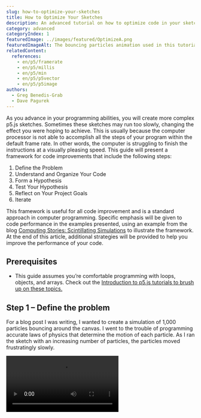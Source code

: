 ```yaml
---
slug: how-to-optimize-your-sketches
title: How to Optimize Your Sketches
description: An advanced tutorial on how to optimize code in your sketches to run more efficiently.
category: advanced
categoryIndex: 1
featuredImage: ../images/featured/OptimizeA.png
featuredImageAlt: The bouncing particles animation used in this tutorial displays orange circles bouncing around a dark canvas.
relatedContent:
  references:
    - en/p5/framerate
    - en/p5/millis
    - en/p5/min
    - en/p5/p5vector
    - en/p5/p5image
authors:
  - Greg Benedis-Grab
  - Dave Pagurek
---
```



As you advance in your programming abilities, you will create more complex p5.js sketches. Sometimes these sketches may run too slowly, changing the effect you were hoping to achieve. This is usually because the computer processor is not able to accomplish all the steps of your program within the default frame rate. In other words, the computer is struggling to finish the instructions at a visually pleasing speed. This guide will present a framework for code improvements that include the following steps:

1. Define the Problem
2. Understand and Organize Your Code
3. Form a Hypothesis
4. Test Your Hypothesis
5. Reflect on Your Project Goals
6. Iterate

This framework is useful for all code improvement and is a standard approach in computer programming. Specific emphasis will be given to code performance in the examples presented, using an example from the blog [Computing Stories: Scintillating Simulations](https://gbenedis.medium.com/computing-stories-scintillating-simulations-4dad3c480cd4) to illustrate the framework. At the end of this article, additional strategies will be provided to help you improve the performance of your code.


## Prerequisites

- This guide assumes you’re comfortable programming with loops, objects, and arrays. Check out the [Introduction to p5.js tutorials to brush up on these topics.](/tutorials)


## Step 1 – Define the problem

For a blog post I was writing, I wanted to create a simulation of 1,000 particles bouncing around the canvas. I went to the trouble of programming accurate laws of physics that determine the motion of each particle. As I ran the sketch with an increasing number of particles, the particles moved frustratingly slowly.

<Video src="/videos/tutorials/slow-no-fr.mp4" alt="A 2D animation of particles bouncing on the canvas." />

The problem is that the animation runs too slowly. I wanted to speed up the simulation to improve the visual experience for the viewer. This guide is designed to help you address any situation where you want your code to run more quickly. We will use my example to illustrate the steps involved. If you like, you can view the final blog post: [Scintillating Simulations](https://gbenedis.medium.com/computing-stories-scintillating-simulations-4dad3c480cd4).


## Step 2 – Understand and organize your code

After you have defined the problem, take a step back and reflect on your program. 

- As a first step, you will need to understand what each part of your code does. I often reorganize my code as I go through this process. Improving your code in this way is called [*refactoring*](https://www.geeksforgeeks.org/refactoring-introduction-and-its-techniques/).
- Adding [comments](https://developer.mozilla.org/en-US/docs/MDN/Writing_guidelines/Writing_style_guide/Code_style_guide/JavaScript#comments) is also a great idea, as they can help remind you of your thinking. Comments can be short for small clarifications or long for explaining bigger ideas.
- In this step, I moved the `Particle` class definition into a separate file named `particle.js`. Here is an overview of the class methods that I developed.

```js
class Particle {
  constructor(pos, v, r, h, s) {
    // Code that creates and initializes object.
  }

  collide(p) {
    // Code that handles a single collision with another
    // particle p using a collision algorithm based on
    // Newtonian Mechanics.
  }

  bounce() {
    // Code that handles reflection off walls.
  }

  update() {
    // Code that uses velocity and gravity to update position.
  }

  show() {
    // Code that renders Particle object on the canvas.
  }
}
```

It is important to deeply understand the specific problem that occurred. In this case, we know that the animation is running slowly because the frame rate is lower than expected. The frame rate is the number of frames the animation gets displayed every second. Each frame is one iteration of your `draw()` function.

If you don’t specify the frame rate in p5.js, by default, it attempts to reach a frame rate of 60 frames per second. This creates a smooth animation based on how quickly your brain can process information through your eyes. Movement at a rate of 30 frames per second or higher will appear continuous. As the amount of time it takes `draw()` to run increases, if there is no longer enough time for it to run the desired number of times per second, you will see the frame rate lower. This is what made my animation look so different from what I wanted. To better understand what is going on, you may want to refer to the [`frameRate()`](/reference/p5/frameRate) documentation.

Below, I show the animation with the frame rate displayed. Displaying it will make it easier to see the impact of changes we make.

<Video src="/videos/tutorials/slow-w-fr.mp4" alt="Bouncing particles with the frame rate displayed on the canvas that reads at or close to “20”" />

In this case, I am trying to improve the performance of my code. The same type of process would apply to improving other aspects of your code’s functionality. 


## Step 3 – Form a hypothesis

After spending some time reviewing my code, I developed a hunch that the problem was in the collision detection algorithm. To detect collisions, I had to compare every pair of particles to determine how close they were to each other. The first particle would be compared with the other 999 particles. Then the second particle would be compared with the other 998 particles, and so on. With 1,000 particles, there are about 1,000 x 1,000 = 1,000<sup>2</sup> = 1,000,000 comparisons.

Estimating how many times a loop runs is a good way to determine how long it will take for your code to run. Sometimes programmers use [big O notation](https://www.freecodecamp.org/news/big-o-notation-why-it-matters-and-why-it-doesnt-1674cfa8a23c/), which describes the complexity of an algorithm. You could say that my collision algorithm has a time complexity of O(*n*<sup>2</sup>)<sup> </sup>because the number of comparisons required is the square of the number of particles *n*. With 1,000, there are about 1,000<sup>2 </sup>comparisons. Here is my `collisions()` function that did all this work:

```js
function collisions() {
  // For each pair of particles, determine if they have collided.
  for (let i = 0; i < particles.length - 1; i += 1) {
    for (let j = i + 1; j < particles.length; j += 1) {
      // declares local variables b1 and b2 to stored compared particles     
      // in order to simplify expressions below.
      let b1 = particles[i];
      let b2 = particles[j];

      // Copy the current position and velocity
      // vectors of each particle.
      let pos1 = b1.pos.copy();
      let pos2 = b2.pos.copy();
      let vel1 = b1.vel.copy();
      let vel2 = b2.vel.copy();

      // Calculate the next position using Euler’s method.
      pos1.add(vel1.mult(dt));
      pos2.add(vel2.mult(dt));
     
      // Check for a collision.
      if (pos1.dist(pos2) < b1.r + b2.r) {
        b1.collide(b2);
      }
    }
  }
}
```

Usually, the operation that runs the most times is the culprit for slowing down the program. It is also possible that another part of the code is contributing to the slowdown as well. Updating the position of 1,000 particles and rendering them takes time. It also might be problematic that I am using the [`p5.Vector.copy()`](/reference/p5.Vector/copy) method when calculating new particle positions. There may be some calls to `p5.Vector.copy()` in the `Particle.collide()` method as well. Making copies of objects requires allocating new memory for vectors each time the loop runs; this takes time. It might be possible to save time by modifying existing vectors instead of making brand new copies.

It’s important to understand as much as you can about what your code is doing, step by step, and then develop an idea for how to address it. If you are not sure what is happening in a piece of code, a great strategy is to include a [`console.log()`](/reference/console/log) or `print()` to print out the value of a variable to the console.


## Step 4 – Test your hypothesis

The simplest way to test your ideas is to make changes and then see what happens. It is usually best to make one change at a time and test between each change. Be careful and deliberate in your testing. Use the process to better understand your code. 

While testing my code, I thought to myself, “Do I need to have 1,000 particles?” I tried the sketch with 500 particles instead.

```js
let numParticles = 500;
// Rest of sketch.
```

Look at the difference it makes! I included the frame rate in the visualization using the `frameRate()` function. I display it on the canvas, but an alternative is to simply print it out to the console using `console.log(frameRate())`.

<Columns>
<Column>
#### Before

<Video src="/videos/tutorials/slow-w-fr.mp4" alt="Bouncing particles with the frame rate displayed on the canvas that reads at or close to “20”" />
</Column>
<Column>
#### After

<Video src="/videos/tutorials/fast-w-fr.mp4" alt="Bouncing particles with the frame rate displayed on the canvas that reads at or close to “60”" />
</Column>
</Columns>

The sketch runs smoothly with fewer particles, so that change seems to solve the problem. It is probably the easiest solution available.

Similarly, I wondered if I needed to simulate the actual laws of physics. In this case, that was important to the project, but for a game, a simplified version of the physics could still work well and greatly improve performance.

I could also try to use memory more effectively by modifying the original [`p5.Vector`](/reference/p5.Vector) objects and avoiding calls to `p5.Vector.copy()`. This kind of change requires care. When you update an object that is used elsewhere in your code, you might cause an inadvertent bug.

A great strategy is to make a change and see how it improves performance using `frameRate()` as a benchmarking tool. If the frame rate drops, you know you have a problem. This also allows you to ensure you have not inadvertently introduced a new bug into the code.

As you become more sophisticated in your testing, you may want other ways to evaluate what is happening quantitatively. With Chrome, you can open up the developer tools and turn on the “[Show FPS meter](https://developer.chrome.com/docs/devtools/performance#analyze_frames_per_second)” option to get a graph of FPS (frames per second, the unit `frameRate()` measures). 

You might also want to check how much time a function or subroutine takes to run. A quick way to do this is called *manual profiling*. Using the [`millis()`](/reference/p5/millis) function, you can check the time before and after a block of code. For example:

```js
let start = millis(); // store the time before the code block.
// Do the stuff that you want to time
random(0, 100);

// store the time after the code block
let end = millis();
let elapsed = end - start;
console.log(`This took: ${elapsed} ms.`) // print the difference or time elapsed.
```

It is best to run the code you are trying to profile multiple times and then compute the average.

<Callout title="Note">
`console.log()` and `print()` will slow down your code, so be sure to remove them from the final version of your project!
</Callout>

If you are feeling confident with these steps, you might want to try *automated profiling.* The developer tools in Chrome have a [performance evaluation feature](https://developer.chrome.com/docs/devtools/performance/reference) so you can automatically get a snapshot of performance in your code. 

Begin by opening Chrome DevTools and navigating to the “Performance” tab. Initiate recording by clicking the circular button or using the shortcut (Ctrl+E/Cmd+E), and then perform interactions on your web page to simulate user actions. Click the Stop button in the profiler after it has collected a few seconds of data.

![A screenshot of the profiler in the Chrome developer tools before recording. It says, "Click the record button or hit Cmd+E to start a new recording. Click the reload button or hit Cmd+Shift+E to record the page load. After recording, select an area of interest in the overview by dragging. Then, zoom and pan the timeline with the mousewheel or WASD keys."](../images/advanced/chrome-record.png)

In my case, I just let the animation run after I clicked record. The profiler captures a detailed timeline of events, including CPU and memory usage. These usage figures can give you more insight into why your algorithm may be running slowly. You can view performance using the [Flame chart](https://developer.chrome.com/docs/devtools/performance#find_the_bottleneck), which visually represents the call stack and highlights functions contributing significantly to execution time. I clicked on the Bottom-Up tab to determine which functions took the most time.

![A screenshot of the Bottom-Up tab of the Chrome profiler after having recorded data, displayed in a table. The Self Time, Total Time, and Activity columns are visible, sorted by Self Time descending. The top item is the copy method, accounting for 48.3% of the time.](../images/advanced/chrome-profiler-bottom-up.png)

It looks like I was right about the `collisions()` function, which takes 93.4% of the time. It seems like most of that is taken up by using [`p5.Vector`](/reference/p5.Vector) and its `.copy()` method in that loop. Of course, you will need to have nicely named functions for this tool to be helpful. See the [performance features reference](https://developer.chrome.com/docs/devtools/performance/reference/#:~:text=%23%20The%20Bottom%2DUp%20tab,learn%20how%20to%20select%20portions.) page for complete documentation.

Once you are satisfied with your level of knowledge of the different choices available to you, it is time to decide how to improve your code.


## Step 5 – Reflect on your goals and decide

Optimizing your code is an ongoing process that involves trade-offs. Consider carefully what you are trying to accomplish and remember that developing code is a creative process. You can try out different ideas by making copies of your sketch and then seeing which solution best meets your needs. For my project, the best solution might be to reduce the number of particles in the simulation. 

Scientists and game developers who study [physics simulations](https://natureofcode.com/physics-libraries/), like the one we’ve been looking at, have developed an alternative strategy of dividing the canvas into smaller regions so that you only have to detect collisions between particles in the same region. That is a clever solution that would require considerable refactoring of my code and might be the subject of a future tutorial. Look up [“spatial partitioning” in games](https://gameprogrammingpatterns.com/spatial-partition.html) to find more information online.

Make the decision that best meets the goals of your project and take advantage of learning more about coding in the process.


## Step 6 – Iterate

Programming is an iterative process. Keep going through these steps to develop and expand your sketches. When I was working on my blog post, I went through the steps multiple times until I created an animation that performed well. By iterating, I could focus on one issue at a time, improving my sketch step by step. For example, I reduced the number of particles so that the animation ran smoothly and at an appropriate speed.


## Additional performance improvement strategies

There are many ways to improve your sketch’s performance. Here are some helpful tips and techniques that you can try in different scenarios.


### Frontload time-consuming processes

If you can, it’s best to frontload processes that take up a lot of time, such as image processing, so that they run once, rather than every frame in `draw()`. Do as much as you can during `setup()` so that `draw()` can be as fast as possible. Add a `preload()` function to ensure files are loaded into your projects before other functions begin.


### Disable the [Friendly Error System](https://github.com/processing/p5.js/blob/main/contributor_docs/friendly_error_system.md) (FES)

When you use the non-minified `p5.js` file, as opposed to `p5.min.js`, there is a Friendly Error System (FES) that provides warnings about issues such as unexpected arguments passed to a function. The FES can significantly slow down your code, up to \~10x in some cases! You can [disable the FES](https://github.com/processing/p5.js/wiki/Optimizing-p5.js-Code-for-Performance#disable-the-friendly-error-system-fes) with one line of code at the top of your sketch:

```js
p5.disableFriendlyErrors = true; // disables FES
```


### Use native JavaScript

You can speed up your code by using [native JavaScript](https://developer.mozilla.org/en-US/docs/Web/JavaScript/Reference) methods over p5.js methods. For example, you can call `Math.min(5, 4, 3)` using the [`Math` object](https://developer.mozilla.org/en-US/docs/Web/JavaScript/Reference/Global_Objects/Math), instead of `min(5, 4, 3)` from the [p5.js library](/reference/p5/min).

Here are some examples, recorded in Chrome, running each method 10,000,000 times:

<table>

<tr>

<th>

</th>

<th>

Method

</th>

<th>

Time (ms)

</th>

</tr>

<tr>

<th rowspan="2">

Random

</th>

<td>

p5.js `random()`

</td>

<td>

283.88

</td>

</tr>

<tr>

<td>

Native `Math.random()`

</td>

<td>

190.01

</td>

</tr>

<tr>

<th rowspan="2">

Minimum

</th>

<td>

p5.js `min()`

</td>

<td>

781.41

</td>

</tr>

<tr>

<td>

Native `Math.min()`

</td>

<td>

538.15

</td>

</tr>

</table>


### Image processing

When looping through the pixels in an image, you can get an easy performance boost by simply reducing the size of your image or by sampling it. If you are working with a 1,000 x 1,000 image, you are iterating through 1,000,000 pixels. If you chop that image in half to 500 x 500 (250,000 pixels), you now only need to do 1/4 of the iterations you were doing previously. 

You have several options when it comes to resizing and sampling:

- Resize the image before importing by using an app such as Photoshop or [GIMP](https://www.gimp.org/tutorials/GIMP_Quickies/#changing-the-size-dimensions-of-an-image-scale). This will likely result in the best quality image because you can control the resizing algorithm and apply filters to sharpen the image.
- Resize the image using [`p5.Image`](/reference/p5/p5.Image)’s [`resize()`](/reference/p5.Image/resize) method. Here, you are mostly at the whim of the browser for how it handles resizing. Check out MDN for more info on [image rendering](https://developer.mozilla.org/en-US/docs/Web/CSS/image-rendering).
- Sample the image by only drawing every 2nd (or 3rd or 4th, etc.) pixel from the original image. Dead simple and effective, but you can potentially lose thin details in the image if you skip a lot of pixels.
- Practically speaking, these appear to have roughly the same performance. Resizing the image beforehand gives you the most control over the final visuals. If you can’t resize, sampling or resizing in the sketch may serve you well.
- One last note! If you are doing drastic resizing of an image or you have an image with important fine details, sampling or resizing can give pretty poor results.


# Next Steps

- [Refactoring Code](https://www.geeksforgeeks.org/refactoring-introduction-and-its-techniques/)
- [What is Big O Notation?](https://www.freecodecamp.org/news/big-o-notation-why-it-matters-and-why-it-doesnt-1674cfa8a23c/)
- [Analyze Runtime Performance - Chrome](https://developer.chrome.com/docs/devtools/performance)
- [Performance features reference - Chrome](https://developer.chrome.com/docs/devtools/performance/reference/#:~:text=%23%20The%20Bottom%2DUp%20tab,learn%20how%20to%20select%20portions.)
- [Physics Libraries](https://natureofcode.com/physics-libraries/)
- [Spatial Partition](https://gameprogrammingpatterns.com/spatial-partition.html)
- [Optimizing p5.js WebGL Sketches](/tutorials/optimizing-webgl-sketches)


# References

- [Scintillating Simulations](https://gbenedis.medium.com/computing-stories-scintillating-simulations-4dad3c480cd4) - inspiration blog post
- [Javascript Comments](https://www.w3schools.com/js/js_comments.asp)
- [Javascript reference](https://developer.mozilla.org/en-US/docs/Web/JavaScript/Reference)
- [Image-rendering](https://developer.mozilla.org/en-US/docs/Web/CSS/image-rendering)
- [Math functions](https://developer.mozilla.org/en-US/docs/Web/JavaScript/Reference/Global_Objects/Math)
- [p5.js Friendly Error System](https://github.com/processing/p5.js/blob/main/contributor_docs/friendly_error_system.md)
- [p5.js reference](https://p5js.org/reference/)

